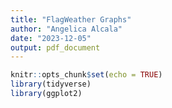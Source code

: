 ---
title: "FlagWeather Graphs"
author: "Angelica Alcala"
date: "2023-12-05"
output: pdf_document
---

```{r setup, include=FALSE}
knitr::opts_chunk$set(echo = TRUE)
library(tidyverse)
library(ggplot2)
```



